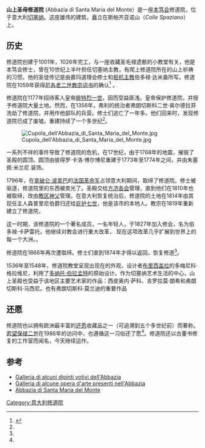 {{Infobox monastery
| name                 = 山上圣母修道院
| native_name          = Abbazia Santa Maria del Monte
| native_name_lang     = it
| image                = Image:Santa Maria del Monte.jpg
| order                = [[本笃会|本笃会]]
| established          = 1001
| diocese              = [[天主教切塞纳-萨尔西纳教区|天主教切塞纳-萨尔西纳教区]]
| coord                = {{coord|44.1319|12.2551|region:IT_type:landmark|display=inline,title}}
}}
'''山上圣母修道院''' (Abbazia di Santa Maria del Monte）是一座[[本笃会|本笃会]]修道院，位于意大利[[切塞纳|切塞纳]]。这座雄伟的建筑，矗立在斯帕齐亚诺山（''Colle Spaziano''）上。

==历史==
修道院创建于1001年，1026年完工，与一座收藏圣毛禄遗骸的小教堂有关，他是本笃会修士，曾在10世纪上半叶担任切塞纳主教，有爬上修道院所在的山上祈祷的习惯。他的圣徒传记是由嘉玛道理会修士和[[枢机主教|枢机主教]]伯多禄·达米盎所写。修道院在1059年获得[[尼各老二世|尼各老二世]][[教宗诏书|教宗诏书]]的确认<ref name=OSB>{{cite web|url=http://www.abbaziadelmonte.it/|work=Abbadis Santa Maria del Monte|title=La Storia dell'Abbazia|language=it|accessdate=2020-06-29|archive-date=2020-03-08|archive-url=https://web.archive.org/web/20200308145011/http://www.abbaziadelmonte.it/|dead-url=no}}</ref> 。

修道院在1177年招待客人皇帝[[腓特烈一世_(神圣罗马帝国)|腓特烈一世]]，因而受益匪浅。皇帝保护修道院，并授予修道院大量土地。然而，在1356年，弗利的统治者弗朗切斯科二世·奥尔德拉菲洗劫了修道院，并用作他部队的兵营。修士们逃亡了一年多。他们回来时，发现修道院已成了废墟。重建持续了一个多世纪<ref name=OSB />。

[[File:Cupola_dell'Abbazia_di_Santa_Maria_del_Monte.jpg|thumb]]

一系列不祥的事件导致了修道院的危机，在17世纪，由于1768年的地震，摧毁了圣殿的圆顶。圆顶由彼得罗·卡洛·博尔博尼重建于1773年至1774年之间，并由朱塞佩·米兰尼 装饰。

1796年，在[[拿破仑·波拿巴|拿破仑·波拿巴]]的[[法国革命军|法国革命军]]占领意大利期间，取缔了修道院。修士被驱逐，修道院里的东西被卖光了。圣殿交给[[方济各会|方济各会]]管理，直到他们在1810年也被取缔，改由[[教区神父|教区神父]]管理。在意大利恢复统治后，修道院的土地在1814年由其现任主人森普里尼伯爵归还给[[庇护七世|庇护七世]]，他是该市的本地人。教宗在1819年重新建立了修道院，

这一时期，该修道院的一个著名成员，一名年轻人，于1827年加入修会，名为伯多禄·卡萨雷托。他继续对教会进行重大改革， 现在这项改革几乎扩展到世界上的每一个大洲。。

修道院在1866年再次遭取缔。修士们直到1874年才得以返回，恢复修道<ref name=OSB />。

1536年至1548年，修道院教堂呈现出现在的外观，设计者[[布里西盖拉|布里西盖拉]]的多梅尼科·格拉维尼，利用了[[多纳托·伯拉孟特|多纳托·伯拉孟特]]的原始设计。作为切塞纳艺术生活的中心，山上圣殿也受益于该地区主要艺术家的作品：西皮奥内·萨科、吉罗拉莫·朗希和弗朗切斯科·马西尼。也有弗朗切斯科·莫兰迪的重要作品

==还愿==
修道院也以拥有欧洲最丰富的[[还愿|还愿]]收藏品之一（可追溯到五个多世纪前）而著称。[[若望保禄二世|若望保禄二世]]在1986年的访问中，也遵循这一习俗还了愿<ref name=OSB />。修道院还以古董书修复的工作室而闻名，今天继续运作。

==参考==
{{reflist}}
* [http://www.homolaicus.com/arte/cesena/storia/Chiese/Abbazia/ex-voto.htm Galleria di alcuni dipinti votivi dell'Abbazia] {{Wayback|url=http://www.homolaicus.com/arte/cesena/storia/Chiese/Abbazia/ex-voto.htm |date=20200123112928 }}
*  [http://www.homolaicus.com/arte/cesena/storia/Chiese/Abbazia/arte.htm Galleria di alcune opera d'arte presenti nell'Abbazia] {{Wayback|url=http://www.homolaicus.com/arte/cesena/storia/Chiese/Abbazia/arte.htm |date=20200124005323 }}
*  [http://www.homolaicus.com/arte/cesena/monte/home.htm Abbazia di Santa Maria del Monte] {{Wayback|url=http://www.homolaicus.com/arte/cesena/monte/home.htm |date=20200804174655 }}
[[Category:意大利修道院|Category:意大利修道院]]